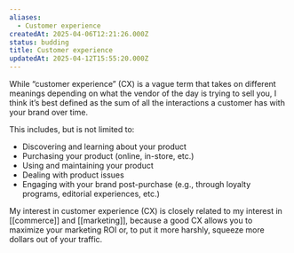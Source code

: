 ```yaml
---
aliases:
  - Customer experience
createdAt: 2025-04-06T12:21:26.000Z
status: budding
title: Customer experience
updatedAt: 2025-04-12T15:55:20.000Z
---
```

While “customer experience” (CX) is a vague term that takes on different meanings depending on what the vendor of the day is trying to sell you, I think it’s best defined as the sum of all the interactions a customer has with your brand over time.

This includes, but is not limited to:

- Discovering and learning about your product
- Purchasing your product (online, in-store, etc.)
- Using and maintaining your product
- Dealing with product issues
- Engaging with your brand post-purchase (e.g., through loyalty programs, editorial experiences, etc.)

My interest in customer experience (CX) is closely related to my interest in [[commerce]] and [[marketing]], because a good CX allows you to maximize your marketing ROI or, to put it more harshly, squeeze more dollars out of your traffic.

